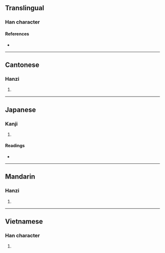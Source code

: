 {{character info/new}}
==Translingual==

===Han character===
{{Han char|rn=75|rad=木|as=09|sn=13|four=45934|canj=DQKK|ids=⿰木奏}}

====References====
* {{Han ref|kx=0541.120|dkj=15175|dj=0929.020|hdz=21243.010|uh=6971|ud=26993|bh=DDCE|bd=56782}}

----

==Cantonese==

===Hanzi===
{{yue-hanzi|jyut=[[cau3]]|y=chau3}}

# {{defn|lang=yue|sort=木09}}

----

==Japanese==

===Kanji===
{{ja-kanji|grade=|rs=木09}}

# {{defn|lang=ja|sort=木09}}

====Readings====
* {{ja-readings|on=[[そう]] (sō), [[す]] (su)|kun=}}

----

==Mandarin==

===Hanzi===
{{cmn-hanzi|pin=[[zòu]] ([[zou4]]), [[còu]] ([[cou4]])|wg=tsou<sup>4</sup>, ts'ou<sup>4</sup>}}

# {{defn|lang=cmn|sort=木09}}

----

==Vietnamese==

===Han character===
{{vi-readings|rs=木09|hanviet=táu}}

# {{defn|lang=vi|sort=木09}}